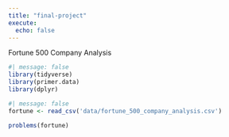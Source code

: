 ```yaml
---
title: "final-project"
execute: 
  echo: false
---
```


Fortune 500 Company Analysis

```r
#| message: false
library(tidyverse)
library(primer.data)
library(dplyr)
```

```r
#| message: false
fortune <- read_csv('data/fortune_500_company_analysis.csv')

```

```r
problems(fortune)
```

